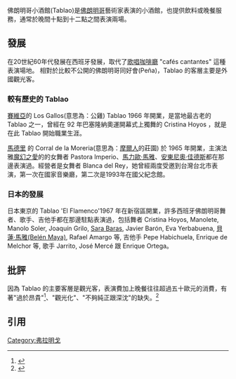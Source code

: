 佛朗明哥小酒館(Tablao)是[[佛朗明哥|佛朗明哥]]藝術家表演的小酒館，也提供飲料或晚餐服務，通常於晚間十點到十二點之間表演兩場。

== 發展 ==

在20世紀60年代發展在西班牙發展，取代了[[歌唱咖啡廳|歌唱咖啡廳]] "cafés cantantes" 這種表演場地。
相對於比較不公開的佛朗明哥同好會(Peña)，Tablao 的客層主要是外國觀光客。
=== 較有歷史的 Tablao ===
[[賽維亞|賽維亞]]的 Los Gallos(意思為：公雞) Tablao 1966 年開業，是當地最古老的 Tablao 之一，曾經在 92 年巴塞隆納奧運開幕式上獨舞的 Cristina Hoyos ，就是在此 Tablao 開始職業生涯。

[[馬德里|馬德里]] 的 Corral de la Moreria(意思為：[[摩爾人|摩爾人]]的莊園) 於 1965 年開業，主演法雅[[魔幻之愛|魔幻之愛]]的的女舞者  Pastora Imperio、[[馬力歐·馬雅|馬力歐·馬雅]]、[[安東尼奧·佳德斯|安東尼奧·佳德斯]]都在那邊表演過。經營者是女舞者 Blanca del Rey，她曾經兩度受邀到台灣台北市表演，第一次在國家音樂廳，第二次是1993年在國父紀念館。

=== 日本的發展 ===
日本東京的 Tablao 'El Flamenco'1967 年在新宿區開業，許多西班牙佛朗明哥舞者、歌手、吉他手都在那邊駐點表演過，包括舞者 Cristina Hoyos, Manolete, Manolo Soler, Joaquín Grilo, [[Sara_Baras|Sara Baras]], Javier Barón, Eva Yerbabuena, [[貝蓮·馬雅|貝蓮·馬雅(Belén Maya)]], Rafael Amargo 等, 吉他手 Pepe Habichuela, Enrique de Melchor 等, 歌手  Jarrito, José Mercé 跟 Enrique Ortega。

== 批評 ==
因為 Tablao 的主要客層是觀光客，表演費加上晚餐往往超過五十歐元的消費，有著"過於昂貴"<ref>{{cite web | url=http://www.andalucia.com/flamenco/tablaos.htm | title="If it is pure jondo style flamenco you are looking for, then with the odd exception, you will not find it in the tablaos." | accessdate=2012-01-22 | archive-date=2020-09-22 | archive-url=https://web.archive.org/web/20200922103309/https://www.andalucia.com/flamenco/tablaos.htm | dead-url=no }}</ref>、"觀光化"、"不夠純正跟深沈"的缺失。<ref>{{cite web | url=http://www.flamenco.com.tw/story/story.php?sy_no=6 | title=林耕 原載於民國八十九年五月七日自由時報文化藝術特區版："「搭不牢（tablao）」要承受「觀光化的佛拉明哥」這種污名，實在是太沉重了。" | accessdate=2012-01-22 | deadurl=yes | archiveurl=https://web.archive.org/web/20100622043836/http://www.flamenco.com.tw/story/story.php?sy_no=6 | archivedate=2010-06-22 }}</ref>

== 引用 ==

<references/>

[[Category:弗拉明戈|Category:弗拉明戈]]
{{Flamenco}}